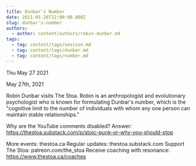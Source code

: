 ```yaml
---
title: Dunbar's Number
date: 2021-05-26T22:00:00.000Z
slug: dunbar's-number
authors:
  - author: content/authors/robin-dunbar.md
tags:
  - tag: content/tags/session.md
  - tag: content/tags/dunbar.md
  - tag: content/tags/number.md
---
```






Thu May 27 2021

May 27th, 2021

Robin Dunbar visits The Stoa. Robin is an anthropologist and evolutionary psychologist who is known for formulating Dunbar's number, which is the "cognitive limit to the number of individuals with whom any one person can maintain stable relationships."

Why are the YouTube comments disabled? Answer: https://thestoa.substack.com/p/stoic-punk-or-why-you-should-stop

More events: thestoa.ca
Regular updates: thestoa.substack.com
Support The Stoa: patreon.com/the_stoa
Receive coaching with resonance: https://www.thestoa.ca/coaches


